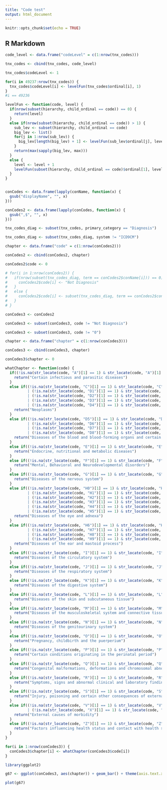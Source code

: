 ```yaml
---
title: "Code test"
output: html_document
---
```


```r
knitr::opts_chunk$set(echo = TRUE)
```

## R Markdown

```r

code_level <- data.frame("codeLevel" = c(1:nrow(tnx_codes)))

tnx_codes <- cbind(tnx_codes, code_level)

tnx_codes$codeLevel <- 1

for(i in 49237:nrow(tnx_codes)) {
  tnx_codes$codeLevel[i] <- levelFun(tnx_codes$ordinal[i], 1)
}
#i == 49236

levelFun <- function(code, level) {
  if(nrow(subset(hierarchy, child_ordinal == code)) == 0) {
    return(level)
  }
  else if(nrow(subset(hierarchy, child_ordinal == code)) > 1) {
    sub_lev <- subset(hierarchy, child_ordinal == code)
    big_lev <- list()
    for(j in 1:nrow(sub_lev)) {
      big_lev[length(big_lev) + 1] <- levelFun(sub_lev$ordinal[j], level + 1)
    }
    return(max(sapply(big_lev, max)))
  }
  else {
    level <- level + 1
    levelFun(subset(hierarchy, child_ordinal == code)$ordinal[1], level)
  }
}


conCodes <- data.frame(lapply(conName, function(x) {
  gsub("displayName", "", x)
}))

conCodes2 <- data.frame(lapply(conCodes, function(x) {
  gsub(",$", "", x)
}))

tnx_codes_diag <- subset(tnx_codes, primary_category == "Diagnosis")

tnx_codes_diag <- subset(tnx_codes_diag, system != "ICD9CM")

chapter <- data.frame("code" = c(1:nrow(conCodes2)))

conCodes2 <- cbind(conCodes2, chapter)

conCodes2$code <- 0

# for(i in 1:nrow(conCodes2)) {
#   if(nrow(subset(tnx_codes_diag, term == conCodes2$conName[i])) == 0) {
#     conCodes2$code[i] <- "Not Diagnosis"
#   }
#   else {
#     conCodes2$code[i] <- subset(tnx_codes_diag, term == conCodes2$conName[i])$code[1]
#   }
# }

conCodes3 <- conCodes2

conCodes3 <- subset(conCodes3, code != "Not Diagnosis")

conCodes3 <- subset(conCodes3, code != "0")

chapter <- data.frame("chapter" = c(1:nrow(conCodes3)))

conCodes3 <- cbind(conCodes3, chapter)

conCodes3$chapter <- 0

whatChapter <- function(code) {
  if((!is.na(str_locate(code, "A")[1] == 1) & str_locate(code, "A")[1] == 1) | (!is.na(str_locate(code, "B")[1] == 1) & str_locate(code, "B")[1] == 1)) {
    return("Certain infectious and parasitic diseases")
  }
  else if((!is.na(str_locate(code, "C")[1] == 1) & str_locate(code, "C")[1] == 1) | (!is.na(str_locate(code, "D0")[1] == 1) & str_locate(code, "D0")[1] == 1)
          | (!is.na(str_locate(code, "D1")[1] == 1) & str_locate(code, "D1")[1] == 1)
          | (!is.na(str_locate(code, "D2")[1] == 1) & str_locate(code, "D2")[1] == 1)
          | (!is.na(str_locate(code, "D3")[1] == 1) & str_locate(code, "D3")[1] == 1)
          | (!is.na(str_locate(code, "D4")[1] == 1) & str_locate(code, "D4")[1] == 1)) {
    return("Neoplasms")
  }
  else if((!is.na(str_locate(code, "D5")[1] == 1) & str_locate(code, "D5")[1] == 1)
          | (!is.na(str_locate(code, "D6")[1] == 1) & str_locate(code, "D6")[1] == 1)
          | (!is.na(str_locate(code, "D7")[1] == 1) & str_locate(code, "D7")[1] == 1)
          | (!is.na(str_locate(code, "D8")[1] == 1) & str_locate(code, "D8")[1] == 1)) {
    return("Diseases of the blood and blood-forming organs and certain disorders involving the immune mechanism")
  }
  else if((!is.na(str_locate(code, "E")[1] == 1) & str_locate(code, "E")[1] == 1)) {
    return("Endocrine, nutritional and metabolic diseases")
  }
  else if((!is.na(str_locate(code, "F")[1] == 1) & str_locate(code, "F")[1] == 1)) {
    return("Mental, Behavioral and Neurodevelopmental disorders")
  }
  else if((!is.na(str_locate(code, "G")[1] == 1) & str_locate(code, "G")[1] == 1)) {
    return("Diseases of the nervous system")
  }
  else if((!is.na(str_locate(code, "H0")[1] == 1) & str_locate(code, "H0")[1] == 1)
          | (!is.na(str_locate(code, "H1")[1] == 1) & str_locate(code, "H1")[1] == 1)
          | (!is.na(str_locate(code, "H2")[1] == 1) & str_locate(code, "H2")[1] == 1)
          | (!is.na(str_locate(code, "H3")[1] == 1) & str_locate(code, "H3")[1] == 1)
          | (!is.na(str_locate(code, "H4")[1] == 1) & str_locate(code, "H4")[1] == 1)
          | (!is.na(str_locate(code, "H5")[1] == 1) & str_locate(code, "H5")[1] == 1)) {
    return("Diseases of the eye and adnexa")
  }
  else if((!is.na(str_locate(code, "H6")[1] == 1) & str_locate(code, "H6")[1] == 1)
          | (!is.na(str_locate(code, "H7")[1] == 1) & str_locate(code, "H7")[1] == 1)
          | (!is.na(str_locate(code, "H8")[1] == 1) & str_locate(code, "H8")[1] == 1)
          | (!is.na(str_locate(code, "H9")[1] == 1) & str_locate(code, "H9")[1] == 1)) {
    return("Diseases of the ear and mastoid process")
  }
  else if((!is.na(str_locate(code, "I")[1] == 1) & str_locate(code, "I")[1] == 1)) {
    return("Diseases of the circulatory system")
  }
  else if((!is.na(str_locate(code, "J")[1] == 1) & str_locate(code, "J")[1] == 1)) {
    return("Diseases of the respiratory system")
  }
  else if((!is.na(str_locate(code, "K")[1] == 1) & str_locate(code, "K")[1] == 1)) {
    return("Diseases of the digestive system")
  }
  else if((!is.na(str_locate(code, "L")[1] == 1) & str_locate(code, "L")[1] == 1)) {
    return("Diseases of the skin and subcutaneous tissue")
  }
  else if((!is.na(str_locate(code, "M")[1] == 1) & str_locate(code, "M")[1] == 1)) {
    return("Diseases of the musculoskeletal system and connective tissue")
  }
  else if((!is.na(str_locate(code, "N")[1] == 1) & str_locate(code, "N")[1] == 1)) {
    return("Diseases of the genitourinary system")
  }
  else if((!is.na(str_locate(code, "O")[1] == 1) & str_locate(code, "O")[1] == 1)) {
    return("Pregnancy, childbirth and the puerperium")
  }
  else if((!is.na(str_locate(code, "P")[1] == 1) & str_locate(code, "P")[1] == 1)) {
    return("Certain conditions originating in the perinatal period")
  }
  else if((!is.na(str_locate(code, "Q")[1] == 1) & str_locate(code, "Q")[1] == 1)) {
    return("Congenital malformations, deformations and chromosomal abnormalities")
  }
  else if((!is.na(str_locate(code, "R")[1] == 1) & str_locate(code, "R")[1] == 1)) {
    return("Symptoms, signs and abnormal clinical and laboratory findings, not elsewhere classified")
  }
  else if((!is.na(str_locate(code, "S")[1] == 1) & str_locate(code, "S")[1] == 1) | (!is.na(str_locate(code, "T")[1] == 1) & str_locate(code, "T")[1] == 1)) {
    return("Injury, poisoning and certain other consequences of external causes")
  }
  else if((!is.na(str_locate(code, "V")[1] == 1) & str_locate(code, "V")[1] == 1) | (!is.na(str_locate(code, "W")[1] == 1) & str_locate(code, "W")[1] == 1)
          | (!is.na(str_locate(code, "X")[1] == 1) & str_locate(code, "X")[1] == 1) | (!is.na(str_locate(code, "Y")[1] == 1) & str_locate(code, "Y")[1] == 1)) {
    return("External causes of morbidity")
  }
  else if((!is.na(str_locate(code, "Z")[1] == 1) & str_locate(code, "Z")[1] == 1)) {
    return("Factors influencing health status and contact with health services")
  }
}

for(i in 1:nrow(conCodes3)) {
  conCodes3$chapter[i] <- whatChapter(conCodes3$code[i])
}

library(ggplot2)

g67 <- ggplot(conCodes3, aes(chapter)) + geom_bar() + theme(axis.text.x = element_text(size = 4, angle = 90)) + stat_count(geom = "text", size = 2, aes(label = ..count..), position = position_stack(vjust = 0.5))

plot(g67)
```